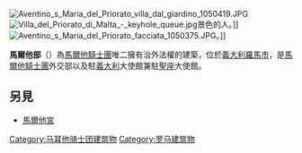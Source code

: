 [[File:Aventino_s_Maria_del_Priorato_villa_dal_giardino_1050419.JPG|thumb]]
[[File:Villa_del_Priorato_di_Malta_-_keyhole_queue.jpg|thumb]]景色的人。]]
[[File:Aventino_s_Maria_del_Priorato_facciata_1050375.JPG|thumb]]。]]

'''馬爾他部'''（{{lang-it|Villa Malta o delle Rose}}）為[[馬爾他騎士團|馬爾他騎士團]]唯二擁有治外法權的建築，位於[[義大利|義大利]][[羅馬市|羅馬市]]，是[[馬爾他騎士團|馬爾他騎士團]]外交部以及駐[[義大利|義大利]]大使館兼駐[[聖座|聖座]]大使館。

== 另見 ==
*[[馬爾他宮|馬爾他宮]]

{{馬爾他主權軍事騎士團}}
{{Authority control}}

{{stub}}

[[Category:马耳他骑士团建筑物|Category:马耳他骑士团建筑物]]
[[Category:罗马建筑物|Category:罗马建筑物]]